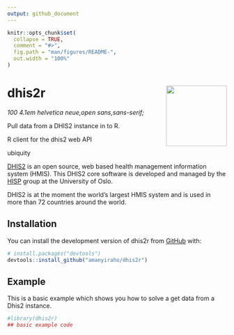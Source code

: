 ```yaml
---
output: github_document
---
```


<!-- README.md is generated from README.Rmd. Please edit that file -->

```r
knitr::opts_chunk$set(
  collapse = TRUE,
  comment = "#>",
  fig.path = "man/figures/README-",
  out.width = "100%"
)
```

# dhis2r <img src="man/figures/logo.png" align="right" height="139" />

<!-- badges: start -->
<!-- badges: end -->

*100 4.1em helvetica neue,open sans,sans-serif;*

Pull data from a DHIS2 instance in to R.

R client for the dhis2 web API

ubiquity

[DHIS2](https://dhis2.org/) is an open source, web based health management information system (HMIS). This DHIS2 core software is developed and managed by the [HISP](https://www.mn.uio.no/hisp/english/) group at the University of Oslo.

DHIS2 is at the moment the world's largest HMIS system and is used in more than 72 countries around the world.

## Installation

You can install the development version of dhis2r from [GitHub](https://github.com/) with:

``` r
# install.packages("devtools")
devtools::install_github("amanyiraho/dhis2r")
```

## Example

This is a basic example which shows you how to solve a get data from a Dhis2 instance.

```r
#library(dhis2r)
## basic example code
```


